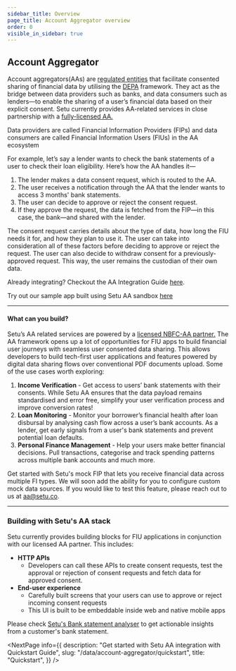 ```yaml
---
sidebar_title: Overview
page_title: Account Aggregator overview
order: 0
visible_in_sidebar: true
---
```


## Account Aggregator

Account aggregators(AAs) are <a href="https://www.rbi.org.in/Scripts/bs_viewcontent.aspx?Id=3142" target="_blank">regulated entities</a> that facilitate consented sharing of financial data by utilising the <a href="http://www.niti.gov.in/node/1299" target="_blank">DEPA</a> framework. They act as the bridge between data providers such as banks, and data consumers such as lenders—to enable the sharing of a user’s financial data based on their explicit consent. Setu currently provides AA-related services in close partnership with a <a href="https://www.onemoney.in/" target="_blank">fully-licensed AA.</a>

<Callout type="highlight">
    Data providers are called Financial Information Providers (FIPs) and data
    consumers are called Financial Information Users (FIUs) in the AA ecosystem
</Callout>

<br />

For example, let’s say a lender wants to check the bank statements of a user to check their loan eligibility. Here’s how the AA handles it—

<MainImage
    src="https://storage.googleapis.com/strapi-assets/latest/AA_webpage_infographic_e88a02182f/AA_webpage_infographic_e88a02182f.png"
    alt="AA web page"
/>

1. The lender makes a data consent request, which is routed to the AA.
2. The user receives a notification through the AA that the lender wants to access 3 months' bank statements.
3. The user can decide to approve or reject the consent request.
4. If they approve the request, the data is fetched from the FIP—in this case, the bank—and shared with the lender.

The consent request carries details about the type of data, how long the FIU needs it for, and how they plan to use it. The user can take into consideration all of these factors before deciding to approve or reject the request. The user can also decide to withdraw consent for a previously-approved request. This way, the user remains the custodian of their own data.

Already integrating? Checkout the AA Integration Guide [here](https://docs.setu.co/data/account-aggregator/quickstart).

Try out our sample app built using Setu AA sandbox <a href="https://github.com/SetuHQ/account-aggregator-sample-app" target="_blank">here</a>

<hr class="primary" />

#### What can you build?

Setu’s AA related services are powered by a <a href="https://www.onemoney.in/" target="_blank">licensed NBFC-AA partner.</a> The AA framework opens up a lot of opportunities for FIU apps to build financial user journeys with seamless user consented data sharing. This allows developers to build tech-first user applications and features powered by digital data sharing flows over conventional PDF documents upload. Some of the use cases worth exploring:

1. **Income Verification** - Get access to users’ bank statements with their consents. While Setu AA ensures that the data payload remains standardised and error free, simplify your user verification process and improve conversion rates!
2. **Loan Monitoring** - Monitor your borrower’s financial health after loan disbursal by analysing cash flow across a user’s bank accounts. As a lender, get early signals from a user's bank statements and prevent potential loan defaults.
3. **Personal Finance Management** - Help your users make better financial decisions. Pull transactions, categorise and track spending patterns across multiple bank accounts and much more.

Get started with Setu's mock FIP that lets you receive financial data across multiple FI types. We will soon add the ability for you to configure custom mock data sources. If you would like to test this feature, please reach out to us at aa@setu.co.

<hr class="primary" />

### Building with Setu's AA stack

Setu currently provides building blocks for FIU applications in conjunction with our licensed AA partner. This includes:

-   **HTTP APIs**
    -   Developers can call these APIs to create consent requests, test the approval or rejection of consent requests and fetch data for approved consent.
-   **End-user experience**
    -   Carefully built screens that your users can use to approve or reject incoming consent requests
    -   This UI is built to be embeddable inside web and native mobile apps

Please check <a href="/data/bank-statement-analyser" target="_blank">Setu's Bank statement analyser</a> to get actionable insights from a customer's bank statement.

<NextPage
    info={{
        description:
            "Get started with Setu AA integration with Quickstart Guide",
        slug: "/data/account-aggregator/quickstart",
        title: "Quickstart",
    }}
/>
